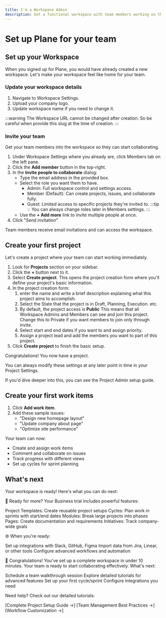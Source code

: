 ```yaml
---
title: I'm a Workspace Admin
description: Get a functional workspace with team members working on their first project.
---
```


# Set up Plane for your team

## Set up your Workspace 

When you signed up for Plane, you would have already created a new workspace. Let's make your workspace feel like home for your team.

### Update your workspace details

1. Navigate to Workspace Settings.
2. Upload your company logo.
3. Update workspace name if you need to change it. 

:::warning
The Workspace URL cannot be changed after creation. So be careful when provide this slug at the time of creation. 
:::

### Invite your team
Get your team members into the workspace so they can start collaborating.

1. Under Workspace Settings where you already are, click Members tab on the left pane.
2. Click the **Add member** button in the top-right.
3. In the **Invite people to collaborate** dialog:
    - Type the email address in the provided box.
    - Select the role you want them to have. 
       - Admin: Full workspace control and settings access.
       - Member (Default): Can create projects, issues, and collaborate fully.
       - Guest: Limited access to specific projects they're invited to.
    :::tip
    💡 You can always change roles later in Members settings.
    :::
    - Use the **+ Add more** link to invite multiple people at once.
4. Click "Send invitation"

Team members receive email invitations and can access the workspace.

## Create your first project
Let's create a project where your team can start working immediately.

1. Look for **Projects** section on your sidebar.
2. Click the **+** button next to it. 
3. Select **Create project**. This opens the project creation form where you'll define your project's basic information.
4. In the project creation form:
    1. enter the name  and write a brief description explaining what this project aims to accomplish.
    2. Select the State that the project is in Draft, Planning, Execution. etc.
    3. By default, the project access is **Public** This means that all Workspace Admins and Members can see and join this project. Change this to Private if you want members to join only through invite.
    4. Select start and end dates if you want to and assign priority. 
    5. Assign a project lead and add the members you want to part of this project. 
5. Click **Create project** to finish the basic setup.

Congratulations! You now have a project. 

You can always modify these settings at any later point in time in your Project Settings.

If you'd dive deeper into this, you can see the Project Admin setup guide. 

## Create your first work items

1. Click **Add work item**.
2. Add these sample issues:
    - "Design new homepage layout"
    - "Update company about page"
    - "Optimize site performance"

Your team can now:
- Create and assign work items
- Comment and collaborate on issues
- Track progress with different views
- Set up cycles for sprint planning

## What's next
Your workspace is ready! Here's what you can do next:


🚀 Ready for more? Your Business trial includes powerful features:

Project Templates: Create reusable project setups
Cycles: Plan work in sprints with start/end dates
Modules: Break large projects into phases
Pages: Create documentation and requirements
Initiatives: Track company-wide goals

⚙️ When you're ready:

Set up integrations with Slack, GitHub, Figma
Import data from Jira, Linear, or other tools
Configure advanced workflows and automation


🎉 Congratulations!
You've set up a complete workspace in under 10 minutes. Your team is ready to start collaborating effectively.
What's next:

 Schedule a team walkthrough session
 Explore detailed tutorials for advanced features
 Set up your first cycle/sprint
 Configure integrations you need

Need help? Check out our detailed tutorials:

[Complete Project Setup Guide →]
[Team Management Best Practices →]
[Workflow Customization →]
